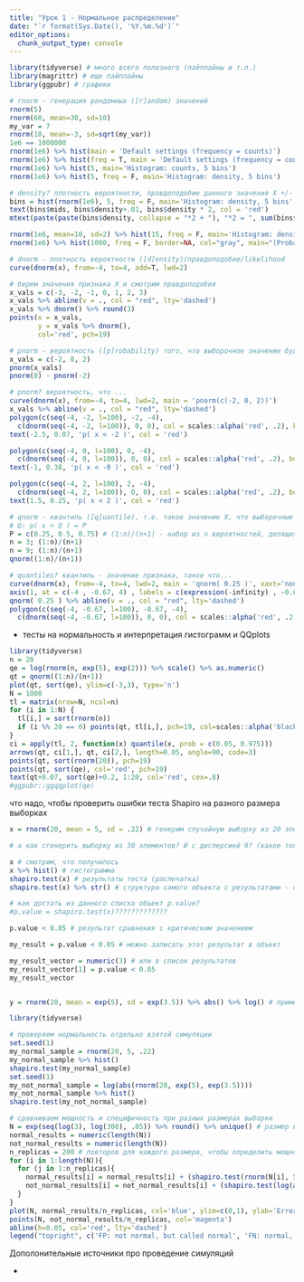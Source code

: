 ```yaml
---
title: "Урок 1 - Нормальное распределение"
date: "`r format(Sys.Date(), '%Y.%m.%d')`"
editor_options: 
  chunk_output_type: console
---
```


```r
library(tidyverse) # много всего полезного (пайплайны и т.п.)
library(magrittr) # еще пайплайны
library(ggpubr) # графики
```

```r
# rnorm - генерация рандомных ([r]andom) значений
rnorm(5)
rnorm(60, mean=30, sd=10)
my_var = 7
rnorm(10, mean=-3, sd=sqrt(my_var))
1e6 == 1000000
rnorm(1e6) %>% hist(main = 'Default settings (frequency = counts)')
rnorm(1e6) %>% hist(freq = T, main = 'Default settings (frequency = counts)')
rnorm(1e6) %>% hist(5, main='Histogram: counts, 5 bins')
rnorm(1e6) %>% hist(5, freq = F, main='Histogram: density, 5 bins')
```

```r
# density? плотность вероятности, правдоподобие данного значения X +/- delta
bins = hist(rnorm(1e6), 5, freq = F, main='Histogram: density, 5 bins', ylim=c(0, .3), col=scales::alpha('red', .3))
text(bins$mids, bins$density+.01, bins$density * 2, col = 'red')
mtext(paste(paste(bins$density, collapse = "*2 + "), "*2 = ", sum(bins$density * 2)), col = 'red')
```

```r
rnorm(1e6, mean=10, sd=2) %>% hist(15, freq = F, main='Histogram: density, 50 bins')
rnorm(1e6) %>% hist(1000, freq = F, border=NA, col="gray", main="(Probability) density")

# dnorm - плотность вероятности ([d]ensity)/правдоподобие/likelihood
curve(dnorm(x), from=-4, to=4, add=T, lwd=2)

# берем значения признака Х и смотрим правдоподобия
x_vals = c(-3, -2, -1, 0, 1, 2, 3)
x_vals %>% abline(v = ., col = "red", lty='dashed')
x_vals %>% dnorm() %>% round(3)
points(x = x_vals, 
       y = x_vals %>% dnorm(), 
       col='red', pch=19)

# pnorm - вероятность ([p]robability) того, что выборочное значение будет меньше данного значения Х
x_vals = c(-2, 0, 2)
pnorm(x_vals)
pnorm(0) - pnorm(-2)
```
```r
# pnorm? вероятность, что ...
curve(dnorm(x), from=-4, to=4, lwd=2, main = 'pnorm(c(-2, 0, 2))')
x_vals %>% abline(v = ., col = "red", lty='dashed')
polygon(c(seq(-4, -2, l=100), -2, -4),
  c(dnorm(seq(-4, -2, l=100)), 0, 0), col = scales::alpha('red', .2), border=NA)
text(-2.5, 0.07, 'p( x < -2 )', col = 'red')

polygon(c(seq(-4, 0, l=100), 0, -4),
  c(dnorm(seq(-4, 0, l=100)), 0, 0), col = scales::alpha('red', .2), border=NA)
text(-1, 0.38, 'p( x < -0 )', col = 'red')

polygon(c(seq(-4, 2, l=100), 2, -4),
  c(dnorm(seq(-4, 2, l=100)), 0, 0), col = scales::alpha('red', .2), border=NA)
text(1.5, 0.25, 'p( x < 2 )', col = 'red')
```
```r
# qnorm - квантиль ([q]uantile), т.е. такое значение Х, что выборочные значения окажутся меньше его с вероятностью P
# Q: p( x < Q ) = P
P = c(0.25, 0.5, 0.75) # (1:n)/(n+1) - набор из n вероятностей, делящих [0, 1] на равные промежутки
n = 3; (1:n)/(n+1)
n = 9; (1:n)/(n+1)
qnorm((1:n)/(n+1))
```
```r
# quantiles? квантиль - значение признака, такое что...
curve(dnorm(x), from=-4, to=4, lwd=2, main = 'qnorm( 0.25 )', xaxt='none')
axis(1, at = c(-4 , -0.67, 4) , labels = c(expression(-infinity) , -0.67, expression(infinity) ))
qnorm( 0.25 ) %>% abline(v = ., col = "red", lty='dashed')
polygon(c(seq(-4, -0.67, l=100), -0.67, -4),
  c(dnorm(seq(-4, -0.67, l=100)), 0, 0), col = scales::alpha('red', .2), border=NA)
```

* тесты на нормальность и интерпретация гистограмм и QQplots

```r
library(tidyverse)
n = 20
qe = log(rnorm(n, exp(5), exp(2))) %>% scale() %>% as.numeric()
qt = qnorm((1:n)/(n+1))
plot(qt, sort(qe), ylim=c(-3,3), type='n')
N = 1000
tl = matrix(nrow=N, ncol=n)
for (i in 1:N) {
  tl[i,] = sort(rnorm(n))
  if (i %% 20 == 0) points(qt, tl[i,], pch=19, col=scales::alpha('black', .1))
}
ci = apply(tl, 2, function(x) quantile(x, prob = c(0.05, 0.975)))
arrows(qt, ci[1,], qt, ci[2,], length=0.05, angle=90, code=3)
points(qt, sort(rnorm(20)), pch=19)
points(qt, sort(qe), col='red', pch=19)
text(qt+0.07, sort(qe)+0.2, 1:20, col='red', cex=.8)
#ggpubr::ggqqplot(qe)
```

что надо, чтобы проверить ошибки теста Shapiro на разного размера выборках

```r
x = rnorm(20, mean = 5, sd = .22) # генерим случайную выборку из 20 элементов

# а как сгенерить выборку из 30 элементов? И с дисперсией 9? (какое тогда стандартное отклонение)

x # смотрим, что получилось
x %>% hist() # гистограмма
shapiro.test(x) # результаты теста (распечатка)
shapiro.test(x) %>% str() # структура самого объекта с результатами - список!

# как достать из данного списка объект p.value?
#p.value = shapiro.test(x)?????????????

p.value < 0.05 # результат сравнения с критическим значением

my_result = p.value < 0.05 # можно записать этот результат в объект

my_result_vector = numeric(3) # или в список результатов
my_result_vector[1] = p.value < 0.05 
my_result_vector


y = rnorm(20, mean = exp(5), sd = exp(3.5)) %>% abs() %>% log() # пример очень не нормальной выборки

```


```r
library(tidyverse)

# проверяем нормальность отдельно взятой симуляции
set.seed(1)
my_normal_sample = rnorm(20, 5, .22) 
my_normal_sample %>% hist()
shapiro.test(my_normal_sample)
set.seed(1)
my_not_normal_sample = log(abs(rnorm(20, exp(5), exp(3.5))))
my_not_normal_sample %>% hist()
shapiro.test(my_not_normal_sample)

# сравниваем мощность и специфичность при разных размерах выборки
N = exp(seq(log(3), log(300), .05)) %>% round() %>% unique() # размер выборки
normal_results = numeric(length(N))
not_normal_results = numeric(length(N))
n_replicas = 200 # повторов для каждого размера, чтобы определить мощность
for (i in 1:length(N)){
  for (j in 1:n_replicas){
    normal_results[i] = normal_results[i] + (shapiro.test(rnorm(N[i], 5, .22))$p.value < 0.05)
    not_normal_results[i] = not_normal_results[i] + (shapiro.test(log(abs(rnorm(N[i], exp(5), exp(3.5)))))$p.value > 0.05)
  }
}
plot(N, normal_results/n_replicas, col='blue', ylim=c(0,1), ylab='Error rate')
points(N, not_normal_results/n_replicas, col='magenta')
abline(h=0.05, col='red', lty='dashed')
legend("topright", c('FP: not normal, but called normal', 'FN: normal, but called not normal'), col = c('magenta', 'blue'), pch=c(1,1))
```

Дополонительные источники про проведение симуляций

+ 